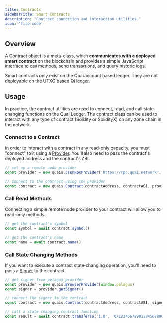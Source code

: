 ```yaml
---
title: Contracts
sidebarTitle: Smart Contracts
description: 'Contract connection and interaction utilities.'
icon: 'file-code'
---
```


## Overview

A Contract object is a meta-class, which **communicates with a deployed smart contract** on the blockchain and provides a simple JavaScript interface to call methods, send transactions, and query historic logs.

Smart contracts only exist on the Quai account based ledger. They are not deployable on the UTXO based Qi ledger.

## Usage

In practice, the contract utilities are used to connect, read, and call state changing functions on the Quai Ledger. The contract class can be used to interact with any type of contract (Solidity or SolidityX) on any zone chain in the network.

### Connect to a Contract

In order to interact with a contract in any read-only capacity, you must "connect" to it using a [Provider](/sdk/content/interfaces/Provider). You'll also need to pass the contract's deployed address and the contract's ABI.

```js
// set up a remote node provider
const provider = new quais.JsonRpcProvider('https://rpc.quai.network', undefined, { usePathing: true })

// connect to the contract using the provider
const contract = new quais.Contract(contractAddress, contractABI, provider)
```

### Call Read Methods

Connecting a simple remote node provider to your contract will allow you to read-only methods.

```js
// get the contract's symbol
const symbol = await contract.symbol()

// get the contract's name
const name = await contract.name()
```

### Call State Changing Methods

If you want to execute a contract state-changing operation, you'll need to pass a [Signer](/sdk/content/interfaces/Signer) to the contract.

```js
// get signer from pelagus provider
const provider = new quais.BrowserProvider(window.pelagus)
const signer = provider.getSigner()

// connect the signer to the contract
const contract = new quais.Contract(contractAddress, contractABI, signer)

// call a state changing contract function
const result = await contract.transferTo('1.0', '0x1234567890123456789012345678901234567890')
```
